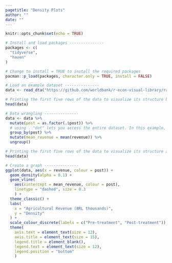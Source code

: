 ```yaml
---
pagetitle: "Density Plots"
author: ""
date: ""
---
```



```r
knitr::opts_chunk$set(echo = TRUE)
```

```r

# Install and load packages ---------------
packages <- c(
  "tidyverse",
  "haven"
)

# Change to install = TRUE to install the required packages
pacman::p_load(packages, character.only = TRUE, install = FALSE)

# Load an example dataset ---------------
data <- read_dta("https://github.com/worldbank/r-econ-visual-library/raw/master/Library/Data/DensityPlotAverage.dta")

# Printing the first five rows of the data to visualize its structure before data wrangling
head(data)

# Data wrangling ---------------
data <- data %>%
  mutate(post = as.factor(.$post)) %>% 
  # using . "dot" lets you access the entire dataset. In this example, . refers to the data and .$post refers to the post variable in the entire dataset
  group_by(post) %>%
  mutate(mean_revenue = mean(revenue)) %>%
  ungroup()

# Printing the first five rows of the data to visualize its structure after data wrangling
head(data)

# Create a graph ---------------
ggplot(data, aes(x = revenue, colour = post)) +
  geom_density(alpha = 0.1) +
  geom_vline(
    aes(xintercept = mean_revenue, colour = post), 
    linetype = "dashed", size = 0.3
    ) +
  theme_classic() +
  labs(
    x = "Agricultural Revenue (BRL thousands)",
    y = "Density"
  ) +
  scale_colour_discrete(labels = c("Pre-treatment", "Post-treatment")) +
  theme(
    axis.text = element_text(size = 12),
    axis.title = element_text(size = 15),
    legend.title = element_blank(),
    legend.text = element_text(size = 12),
    legend.position = "bottom"
    )
```

